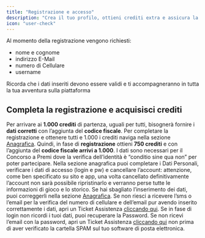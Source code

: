 ```yaml
---
title: "Registrazione e accesso"
description: "Crea il tuo profilo, ottieni crediti extra e assicura la tua partecipazione ai premi - Gestisci facilmente i tuoi dati e risolvi eventuali problemi con la sezione Anagrafica "
icon: "user-check"
---
```


Al momento della registrazione vengono richiesti:

- nome e cognome
- indirizzo E-Mail
- numero di Cellulare
- username

<Note>
  Ricorda che i dati inseriti devono essere validi e ti accompagneranno in tutta la tua avventura sulla piattaforma
</Note>

## Completa la registrazione e acquisisci crediti

Per arrivare ai **1.000 crediti** di partenza, uguali per tutti, bisognerà fornire i **dati corretti** con l’aggiunta del **codice fiscale**.
Per completare la registrazione e ottenere tutti e 1.000 i crediti naviga nella sezione [Anagrafica](https://gekobet.fun/user/setting/personal).
Quindi, in fase di **registrazione** ottieni **750 crediti** e con l’aggiunta del **codice fiscale arrivi a 1.000**.
I dati sono necessari per il Concorso a Premi dove la verifica dell’identità è “conditio sine qua non” per poter partecipare.
Nella sezione anagrafica puoi completare i Dati Personali, verificare i dati di accesso (login e pw) e cancellare l’account: attenzione, come ben specificato su sito e app, una volta cancellato definitivamente l’account non sarà possibile ripristinarlo e verranno perse tutte le informazioni di gioco e lo storico.
Se hai sbagliato l’inserimento dei dati, puoi correggerli nella sezione [Anagrafica](https://gekobet.fun/user/setting/personal).
Se non riesci a ricevere l’sms o l’email per la verifica del numero di cellulare e dell’email pur avendo inserito correttamente i dati, apri un Ticket Assistenza [cliccando qui](mailto:supporto@gekobet.it).
Se in fase di login non ricordi i tuoi dati, puoi recuperare la Password.
Se non ricevi l’email con la password, apri un Ticket Assistenza [cliccando qui](mailto:supporto@gekobet.it) non prima di aver verificato la cartella SPAM sul tuo software di posta elettronica.